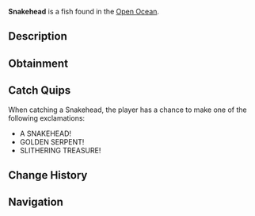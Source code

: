 {{FishInfobox
|image          = Snakehead.png
|rarity         = Legendary
|sea            = Second Sea
|location       = [[Open Ocean]]
|sublocation    = 
|sources        = Fishing Rod
|radar_location = 
|prog_speed     = -45
|xp             = 700
|weather        = Windy
|time           = Night
|season         = Summer
|bait           = Minnow
|base_weight    = 160
|base_value     = 1400
|weight_range   = 95
|base_chance    = 25
|base_resil     = 30
}}
'''Snakehead''' is a {{Rarity|Legendary}} fish found in the [[Open Ocean]].

== Description ==
{{Description|A long, gold-colored fish, slithering with predatory grace.|Bestiary Entry}}

== Obtainment ==
{{Description|It strikes where the waves roar loud.|Bestiary Hint}}
{{Fish Availability|
Apex Fish Hunt/Apex Leviathan
Narwhal Hunt/Beluga/Second Sea
Narwhal Hunt/Magician Narwhal/Second Sea
Narwhal Hunt/Narwhal/Second Sea
Open Ocean
Open Ocean/Sea Leviathan
|top_rods      = 
Steady Rod\74882.22\112444.28;
Frostfire Rod\67313.1\105880.15;
Krampus's Rod\59967.38\126632.39;
Magma Rod\58383.04\128664.92;
Free Spirit Rod\50912.02\132357.01;
Firefly Rod\39583.54\141469.38;
Fast Rod\39715.44\129932.44;
Astralhook Rod\46842.77\129470.38;
Candy Cane Rod\37143.6\119338.92;
Buddy Bond Rod\31042.24\111371.96;
Blazebringer Rod\39261.59\112432.52;
Trident Rod\38706.58\77049.88;
Verdant Shear Rod\37041.22\119179.64;
No-Life Rod\26399.6\66159.86;
Ethereal Prism Rod\24375.5\69054.73;
Seraphic Rod\24182.64\68387.36;
Challenger's Rod\23361.71\65329.62;
Rod Of The Exalted One\22715.66\64572.23;
Rod Of The Forgotten Fang\22700.93\64111.44;
Rod Of The Depths\22113.13\62194.86;
Volcanic Rod\21442.46\59655;
Depthseeker Rod\21439.11\58882.63;
Zeus Rod\21306.39\59276.45;
Avalanche Rod\21195.26\58072.52
|recommended   = Free Spirit Rod
}}

== Catch Quips ==
When catching a Snakehead, the player has a chance to make one of the following exclamations:
* A SNAKEHEAD!
* GOLDEN SERPENT!
* SLITHERING TREASURE!

== Change History ==
{{Change History|{{subst:Current Version}}}}

== Navigation ==
{{Fish Navbox|Open Ocean}}